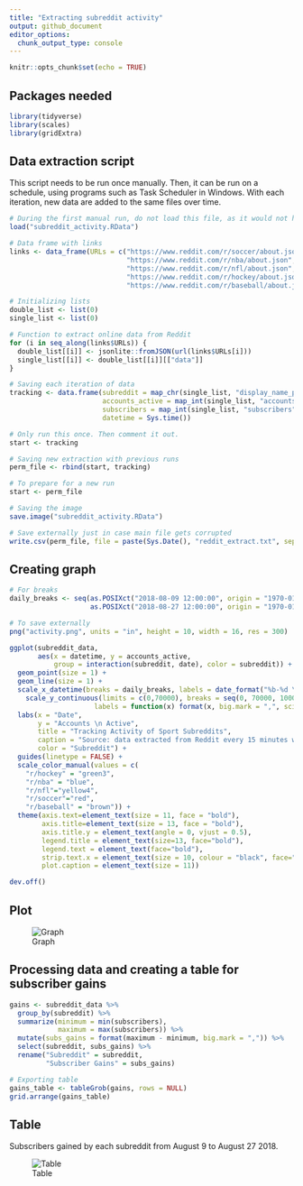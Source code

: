 ```yaml
---
title: "Extracting subreddit activity"
output: github_document
editor_options: 
  chunk_output_type: console
---
```


```r

knitr::opts_chunk$set(echo = TRUE)

```

## Packages needed

```r

library(tidyverse)
library(scales)
library(gridExtra)

```

## Data extraction script

This script needs to be run once manually. Then, it can be run on a schedule, using programs such as Task Scheduler in Windows. With each iteration, new data are added to the same files over time.

```r

# During the first manual run, do not load this file, as it would not have been yet created
load("subreddit_activity.RData")

# Data frame with links
links <- data_frame(URLs = c("https://www.reddit.com/r/soccer/about.json", 
                             "https://www.reddit.com/r/nba/about.json",
                             "https://www.reddit.com/r/nfl/about.json",
                             "https://www.reddit.com/r/hockey/about.json",
                             "https://www.reddit.com/r/baseball/about.json"))

# Initializing lists 
double_list <- list(0)
single_list <- list(0)

# Function to extract online data from Reddit
for (i in seq_along(links$URLs)) { 
  double_list[[i]] <- jsonlite::fromJSON(url(links$URLs[i]))
  single_list[[i]] <- double_list[[i]][["data"]]
}

# Saving each iteration of data
tracking <- data.frame(subreddit = map_chr(single_list, "display_name_prefixed"),
                       accounts_active = map_int(single_list, "accounts_active"),
                       subscribers = map_int(single_list, "subscribers"),
                       datetime = Sys.time())

# Only run this once. Then comment it out.
start <- tracking

# Saving new extraction with previous runs
perm_file <- rbind(start, tracking)

# To prepare for a new run
start <- perm_file

# Saving the image
save.image("subreddit_activity.RData")

# Save externally just in case main file gets corrupted
write.csv(perm_file, file = paste(Sys.Date(), "reddit_extract.txt", sep = "_"), row.names = F)

```

## Creating graph

```r

# For breaks
daily_breaks <- seq(as.POSIXct("2018-08-09 12:00:00", origin = "1970-01-01"),
                    as.POSIXct("2018-08-27 12:00:00", origin = "1970-01-01"), "1 day")

# To save externally
png("activity.png", units = "in", height = 10, width = 16, res = 300)

ggplot(subreddit_data, 
       aes(x = datetime, y = accounts_active, 
           group = interaction(subreddit, date), color = subreddit)) +
  geom_point(size = 1) +
  geom_line(size = 1) +
  scale_x_datetime(breaks = daily_breaks, labels = date_format("%b-%d \n%I %p", tz = "America/Toronto")) +
    scale_y_continuous(limits = c(0,70000), breaks = seq(0, 70000, 10000), 
                     labels = function(x) format(x, big.mark = ",", scientific = FALSE)) +
  labs(x = "Date", 
       y = "Accounts \n Active", 
       title = "Tracking Activity of Sport Subreddits",
       caption = "Source: data extracted from Reddit every 15 minutes whenever my laptop was connected to the Internet",
       color = "Subreddit") +
  guides(linetype = FALSE) +
  scale_color_manual(values = c(
    "r/hockey" = "green3",
    "r/nba" = "blue",
    "r/nfl"="yellow4",
    "r/soccer"="red",
    "r/baseball" = "brown")) +  
  theme(axis.text=element_text(size = 11, face = "bold"),
        axis.title=element_text(size = 13, face = "bold"),
        axis.title.y = element_text(angle = 0, vjust = 0.5),
        legend.title = element_text(size=13, face="bold"),
        legend.text = element_text(face="bold"),
        strip.text.x = element_text(size = 10, colour = "black", face="bold"),
        plot.caption = element_text(size = 11))

dev.off()

```

## Plot

![Graph](https://github.com/ecorone2/Activity_sport_subreddits/blob/master/figures/activity.png)

## Processing data and creating a table for subscriber gains

```r

gains <- subreddit_data %>% 
  group_by(subreddit) %>% 
  summarize(minimum = min(subscribers),
            maximum = max(subscribers)) %>% 
  mutate(subs_gains = format(maximum - minimum, big.mark = ",")) %>% 
  select(subreddit, subs_gains) %>% 
  rename("Subreddit" = subreddit,
         "Subscriber Gains" = subs_gains)

# Exporting table
gains_table <- tableGrob(gains, rows = NULL)
grid.arrange(gains_table)

```


## Table

Subscribers gained by each subreddit from August 9 to August 27 2018.

![Table](https://github.com/ecorone2/Activity_sport_subreddits/blob/master/figures/subscriber_gains.png)